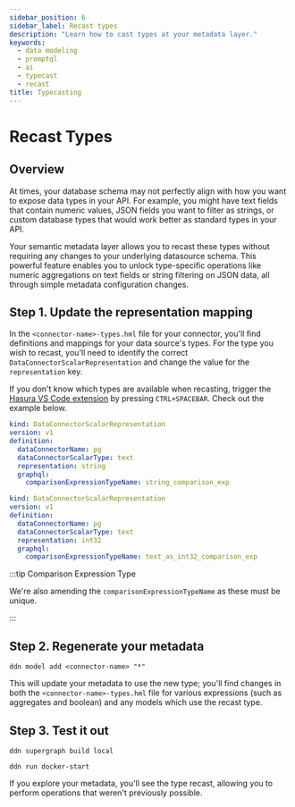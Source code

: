 ```yaml
---
sidebar_position: 6
sidebar_label: Recast types
description: "Learn how to cast types at your metadata layer."
keywords:
  - data modeling
  - promptql
  - ai
  - typecast
  - recast
title: Typecasting
---
```


# Recast Types

## Overview

At times, your database schema may not perfectly align with how you want to expose data types in your API. For example,
you might have text fields that contain numeric values, JSON fields you want to filter as strings, or custom database
types that would work better as standard types in your API.

Your semantic metadata layer allows you to recast these types without requiring any changes to your underlying
datasource schema. This powerful feature enables you to unlock type-specific operations like numeric aggregations on
text fields or string filtering on JSON data, all through simple metadata configuration changes.

## Step 1. Update the representation mapping

In the `<connector-name>-types.hml` file for your connector, you'll find definitions and mappings for your data source's
types. For the type you wish to recast, you'll need to identify the correct `DataConnectorScalarRepresentation` and
change the value for the `representation` key.

If you don't know which types are available when recasting, trigger the
[Hasura VS Code extension](https://marketplace.visualstudio.com/items?itemName=HasuraHQ.hasura) by pressing
`CTRL+SPACEBAR`. Check out the example below.

```yaml title="Here we'll change a text type (represented as a string):" {6}
kind: DataConnectorScalarRepresentation
version: v1
definition:
  dataConnectorName: pg
  dataConnectorScalarType: text
  representation: string
  graphql:
    comparisonExpressionTypeName: string_comparison_exp
```

```yaml title="To an int:" {6,8}
kind: DataConnectorScalarRepresentation
version: v1
definition:
  dataConnectorName: pg
  dataConnectorScalarType: text
  representation: int32
  graphql:
    comparisonExpressionTypeName: text_as_int32_comparison_exp
```

:::tip Comparison Expression Type

We're also amending the `comparisonExpressionTypeName` as these must be unique.

:::

## Step 2. Regenerate your metadata

```ddn title="Update your metadata by running the following:"
ddn model add <connector-name> "*"
```

This will update your metadata to use the new type; you'll find changes in both the `<connector-name>-types.hml` file
for various expressions (such as aggregates and boolean) and any models which use the recast type.

## Step 3. Test it out

```ddn title="Rebuild your metadata:"
ddn supergraph build local
```

```ddn title="Then, restart your services:"
ddn run docker-start
```

If you explore your metadata, you'll see the type recast, allowing you to perform operations that weren't previously
possible.
